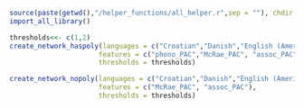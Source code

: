 ```r
source(paste(getwd(),"/helper_functions/all_helper.r",sep = ""), chdir = T)
import_all_library()

```

```r
thresholds<<- c(1,2)
create_network_haspoly(languages = c("Croatian","Danish","English (American)", "Italian", "Norwegian", "Russian","Spanish","Turkish"), 
                      features = c("phono_PAC","McRae_PAC", "assoc_PAC"),
                      thresholds = thresholds)

create_network_nopoly(languages = c("Croatian","Danish","English (American)", "Italian", "Norwegian", "Russian","Spanish","Turkish"),
                      features = c("McRae_PAC", "assoc_PAC"),
                      thresholds = thresholds)
```

